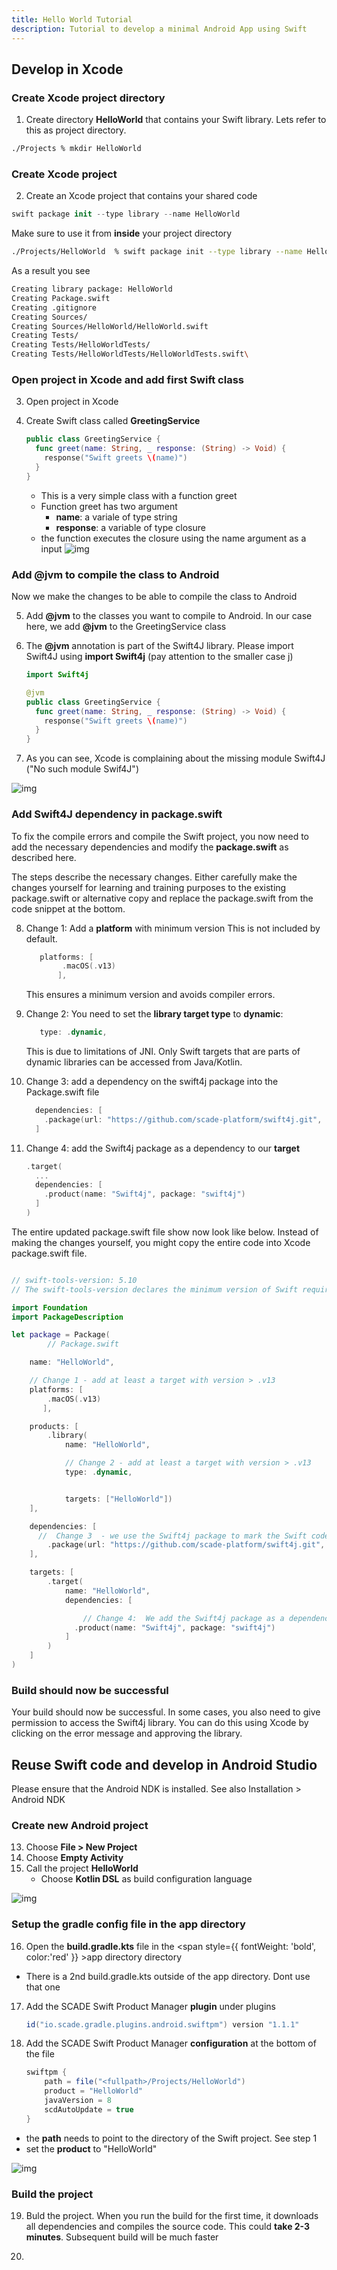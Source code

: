 ```yaml
---
title: Hello World Tutorial
description: Tutorial to develop a minimal Android App using Swift
---
```


## Develop in Xcode

### Create Xcode project directory
1. Create directory **HelloWorld** that contains your Swift library. Lets refer to this as project directory.

```bash filename="Terminal"
./Projects % mkdir HelloWorld
```

### Create Xcode project
2. Create an Xcode project that contains your shared code

```swift
swift package init --type library --name HelloWorld
```
Make sure to use it from  **inside** your project directory

```bash filename="Terminal"
./Projects/HelloWorld  % swift package init --type library --name HelloWorld
```
As a result you see

```bash filename="Terminal"
Creating library package: HelloWorld
Creating Package.swift
Creating .gitignore
Creating Sources/
Creating Sources/HelloWorld/HelloWorld.swift
Creating Tests/
Creating Tests/HelloWorldTests/
Creating Tests/HelloWorldTests/HelloWorldTests.swift\
```
### Open project in Xcode and add first Swift class

3. Open project in Xcode

4. Create Swift class called **GreetingService**

	```swift
	public class GreetingService {
	  func greet(name: String, _ response: (String) -> Void) {
	    response("Swift greets \(name)")
	  }
	}
	```

	- This is a very simple class with a function greet
	- Function greet has two argument
		- **name**: a variale of type string
		- **response**: a variable of type closure
	- the function executes the closure using the name argument as a input
![img](./../img/helloworld-xcode1.png)
### Add @jvm to compile the class to Android
Now we make the changes to be able to compile the class to Android

5. Add **@jvm** to the classes you want to compile to Android. In our case here, we add **@jvm** to the GreetingService class

6. The **@jvm** annotation is part of the Swift4J library. Please import Swift4J using **import Swift4j** (pay attention to the smaller case j)

	```swift
	import Swift4j

	@jvm
	public class GreetingService {
	  func greet(name: String, _ response: (String) -> Void) {
	    response("Swift greets \(name)")
	  }
	}
	```
7. As you can see, Xcode is complaining about the missing module Swift4J ("No such module Swif4J")

![img](./../img/helloworld-xcode2.png)

### Add Swift4J dependency in package.swift
To fix the compile errors and compile the Swift project, you now need to add the necessary dependencies and modify the **package.swift** as described here.

The steps describe the necessary changes. Either carefully make the changes yourself for learning and training purposes to the existing package.swift or alternative copy and replace the package.swift from the code snippet at the bottom.

8. Change 1: Add a **platform** with minimum version
This is not included by default.

	```swift
	   platforms: [
	        .macOS(.v13)
	       ],
	```
	This ensures a minimum version and avoids compiler errors.

9. Change 2: You need to set the **library target type** to **dynamic**:

	```swift
	   type: .dynamic,
	```

	This is due to limitations of JNI. Only Swift targets that are parts of dynamic libraries can be accessed from Java/Kotlin.

10. Change 3: add a dependency on the swift4j package into the Package.swift file

	```swift
	  dependencies: [
	    .package(url: "https://github.com/scade-platform/swift4j.git", from: "1.2.1")
	  ]
	```

11. Change 4:  add the Swift4j package as a dependency to our **target**

	```swift
	.target(
	  ...
	  dependencies: [
	    .product(name: "Swift4j", package: "swift4j")
	  ]
	)
	```

The entire updated package.swift file show now look like below. Instead of making the changes yourself, you might copy the entire code into Xcode package.swift file.

```swift

// swift-tools-version: 5.10
// The swift-tools-version declares the minimum version of Swift required to build this package.

import Foundation
import PackageDescription

let package = Package(
        // Package.swift

    name: "HelloWorld",

    // Change 1 - add at least a target with version > .v13
    platforms: [
        .macOS(.v13)
       ],

    products: [
        .library(
            name: "HelloWorld",

            // Change 2 - add at least a target with version > .v13
            type: .dynamic,


            targets: ["HelloWorld"])
    ],

    dependencies: [
      //  Change 3  - we use the Swift4j package to mark the Swift code that should be available on Android as Java API
        .package(url: "https://github.com/scade-platform/swift4j.git", from: "1.2.1")
    ],

    targets: [
        .target(
            name: "HelloWorld",
            dependencies: [

                // Change 4:  We add the Swift4j package as a dependency to our target
              .product(name: "Swift4j", package: "swift4j")
            ]
        )
    ]
)
```

### Build should now be successful
Your build should now be successful. In some cases, you also need to give permission to access the Swift4j library. You can do this using Xcode by clicking on the error message and approving the library.



## Reuse Swift code and develop in Android Studio

<Callout type="warn">
Please ensure that the Android NDK is installed. See also Installation > Android NDK
</Callout>

### Create new Android project
13. Choose **File > New Project**
14. Choose **Empty Activity**
15. Call the project **HelloWorld**
	- Choose **Kotlin DSL** as build configuration language

![img](./../img/helloworld_android_newprojectsettings2.png)

### Setup the gradle config file in the app directory
16. Open the **build.gradle.kts** file in the <span style={{ fontWeight: 'bold', color:'red' }} >app directory</span> directory
 - There is a 2nd build.gradle.kts outside of the app directory. Dont use that one

17. Add the SCADE Swift Product Manager **plugin** under plugins

	```gradle
	id("io.scade.gradle.plugins.android.swiftpm") version "1.1.1"
	```
18. Add the SCADE Swift Product Manager **configuration** at the bottom of the file

	```gradle
	swiftpm {
	    path = file("<fullpath>/Projects/HelloWorld")
	    product = "HelloWorld"
	    javaVersion = 8
	    scdAutoUpdate = true
	}
	```

 - the **path** needs to point to the directory of the Swift project. See step 1
 - set the **product** to "HelloWorld"

![img](./../img/helloworld_android_newprojectgradleconfig1a.png)

### Build the project
19. Buld the project. When you run the build for the first time, it downloads all dependencies and compiles the source code. This could **take 2-3 minutes**. Subsequent build will be much faster

20.

